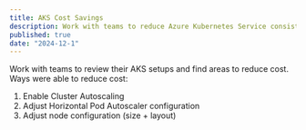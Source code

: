 ```yaml
---
title: AKS Cost Savings
description: Work with teams to reduce Azure Kubernetes Service consistently
published: true
date: "2024-12-1"
---
```


Work with teams to review their AKS setups and find areas to reduce cost. Ways were able to reduce cost:
1. Enable Cluster Autoscaling
1. Adjust Horizontal Pod Autoscaler configuration
1. Adjust node configuration (size + layout)